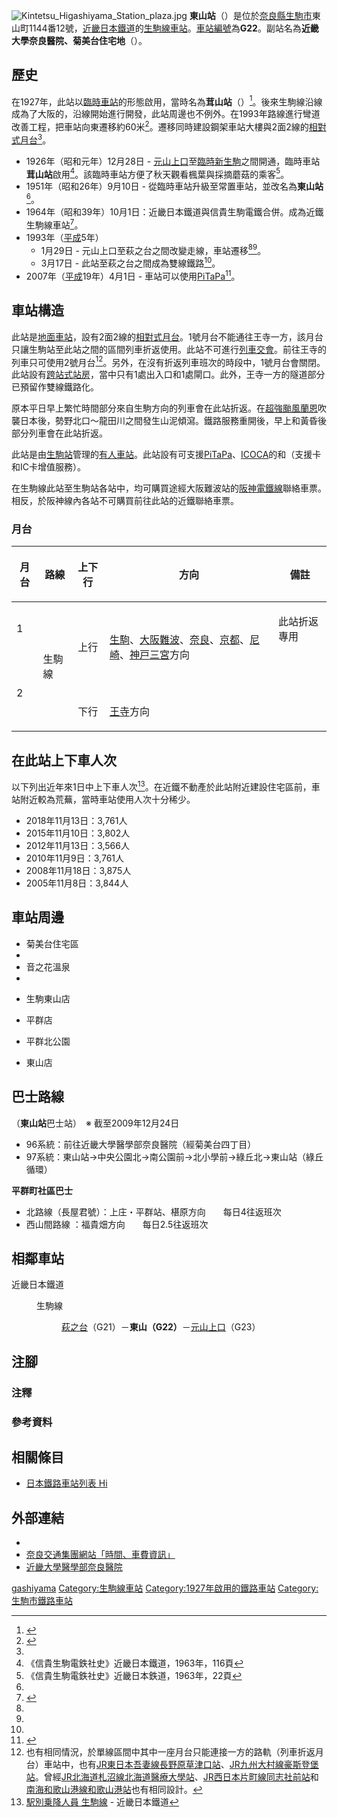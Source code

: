{{NoteTA|G1=Transport
|T=zh-hans:东山站 (奈良县);zh-hk:東山站 (奈良縣);zh-tw:東山車站 (奈良縣);
|1=zh-hans:东山站;zh-hk:東山站;zh-tw:東山車站;
}}
{{Infobox station
|公司色 = #cc0033
|站名 = 東山*
|圖片 = Kintetsu Higashiyama Station.jpg
|圖片說明 = 車站大樓
|日文原名 = 東山
|平假名 = ひがしやま
|羅馬拼音 = Higashiyama
|副站名 = 近畿大學奈良醫院、菊美台住宅區
|電報略號 = ヒヤマ
|所在地 = {{JPN}}[[奈良縣|奈良縣]][[生駒市|生駒市]]東山町1144番12號
|座標 = {{coord|34|38|53.66|N|135|42|30.11|E|type:railwaystation_region:JP-24|display=inline,title}}
|車站構造 = [[地面車站|地面車站]]（[[跨站式站房|跨站式站房]]）
|月台配置 = 2面2線**
|啟用年月日 = 1927年（[[昭和|昭和]]2年）9月21日*
|廢站年月日 = 
|乘車人次 = 1,743
|統計年度 = 2018
|轉車 =  
|全寬備註 = * 在1951年前為臨時車站並曾名為茸山站。<br>** 當中1線只可折返，不可進行列車交會。
|adjacent = {{Adjacent stations|system=近畿日本鐵道|line=G|left=萩之台|right=元山上口|note-left=G21<br />0.9km|note-mid={{近鐵車站編號|G|22}}<br />距離[[王寺站_(日本)|王寺]]7.0km|note-right=G23<br />1.3km}}
}}
[[Image:Kintetsu_Higashiyama_Station_plaza.jpg|thumb]]
'''東山站'''（{{jpn|j=東山駅|hg=ひがしやまえき|rm=Higashiyama eki|f=y}}）是位於[[奈良縣|奈良縣]][[生駒市|生駒市]]東山町1144番12號，[[近畿日本鐵道|近畿日本鐵道]]的[[生駒線|生駒線]][[鐵路車站|車站]]。[[車站編號|車站編號]]為'''G22'''。副站名為'''近畿大學奈良醫院、菊美台住宅地'''（{{jpn|j=近畿大学奈良病院・菊美台住宅}}）。

== 歷史 ==
在1927年，此站以[[臨時車站|臨時車站]]的形態啟用，當時名為'''茸山站'''（{{jpn|j=茸山駅|hg=たけやまえき}}）<ref name=chizu25>{{Cite book|author=[[今尾惠介|今尾惠介]]（監修） |title={{Translink|ja|日本鉄道旅行地図帳|日本鐵道旅行地圖帳}} |publisher=[[新潮社|新潮社]] |volume=8 関西1 |year=2008 |isbn=978-4-10-790026-5 |page=25|language=ja}}</ref>。後來生駒線沿線成為了大阪的{{Translink|ja|ベッドタウン|睡房城市}}，沿線開始進行開發，此站周邊也不例外。在1993年路線進行彎道改善工程，把車站向東遷移約60米<ref name=kintetsu438>{{Cite book|author=近畿日本鉄道株式会社 |title=近畿日本鉄道 100年のあゆみ |date=2010-12 |publisher=近畿日本鉄道 |id={{NDL|21906373}} |page=438|language=ja}}</ref>。遷移同時建設鋼架車站大樓與2面2線的[[相對式月台|相對式月台]]<ref name=kintetsu438/>。
* 1926年（昭和元年）12月28日 - {{Translink|ja|信貴生駒電鉄|信貴生駒電鐵}}[[元山上口站|元山上口]]至[[生駒站|臨時新生駒]]之間開通，臨時車站'''茸山站'''啟用<ref name=syai116>《信貴生駒電鉄社史》近畿日本鐵道，1963年，116頁</ref>。該臨時車站方便了秋天觀看楓葉與採摘蘑菇的乘客<ref>《信貴生駒電鉄社史》近畿日本鉄道，1963年，22頁</ref>。
* 1951年（昭和26年）9月10日 - 從臨時車站升級至常置車站，並改名為'''東山站'''<ref name=syai116/>。
* 1964年（昭和39年）10月1日：近畿日本鐵道與信貴生駒電鐵合併。成為近鐵生駒線車站<ref name=sone03>{{Cite book|author={{Translink|ja|曽根悟|曾根悟}}（監修） |title=週刊 歴史でめぐる鉄道全路線 大手私鉄 |date=2010-08-22 |publisher=[[朝日新聞出版|朝日新聞出版]] |series=週刊朝日百科 |volume=2号 近畿日本鉄道 1 |isbn=978-4-02-340132-7 |pages=18 |language=ja}}</ref>。
* 1993年（[[平成|平成]]5年）
** 1月29日 - 元山上口至萩之台之間改變走線，車站遷移<ref name=chizu25/><ref name=kintetsu438/>。
** 3月17日 - 此站至萩之台之間成為雙線鐵路<ref name=kintetsu438/>。
* 2007年（[[平成|平成]]19年）4月1日 - 車站可以使用[[PiTaPa|PiTaPa]]<ref>{{Cite press release |title=平成19年4月1日から、近鉄主要路線でICカードの利用が可能になります |publisher=近畿日本鐵道 |date=2007-01-30 |url=http://www.kintetsu.jp/news/files/iccard20070130.pdf |format=pdf |accessdate=2016-03-13 |language=ja |archive-date=2016-08-07 |archive-url=https://web.archive.org/web/20160807145916/http://www.kintetsu.jp/news/files/iccard20070130.pdf |dead-url=no }}</ref>。

== 車站構造 ==
此站是[[地面車站|地面車站]]，設有2面2線的[[相對式月台|相對式月台]]。1號月台不能通往王寺一方，該月台只讓生駒站至此站之間的區間列車折返使用。此站不可進行[[列車交會|列車交會]]。前往王寺的列車只可使用2號月台<ref group="注釋">也有相同情況，於單線區間中其中一座月台只能連接一方的路軌（列車折返月台）車站中，也有[[東日本旅客鐵道|JR東日本]][[吾妻線|吾妻線]][[長野原草津口站|長野原草津口站]]、[[九州旅客鐵道|JR九州]][[大村線|大村線]][[豪斯登堡站|豪斯登堡站]]。曾經[[北海道旅客鐵道|JR北海道]][[札沼線|札沼線]][[北海道醫療大學站|北海道醫療大學站]]、[[西日本旅客鐵道|JR西日本]][[片町線|片町線]][[同志社前站|同志社前站]]和[[南海電氣鐵道|南海]][[和歌山港線|和歌山港線]][[和歌山港站|和歌山港站]]也有相同設計。</ref>。另外，在沒有折返列車班次的時段中，1號月台會關閉。此站設有[[跨站式站房|跨站式站房]]，當中只有1處出入口和1處閘口。此外，王寺一方的隧道部分已預留作雙線鐵路化。

原本平日早上繁忙時間部分來自生駒方向的列車會在此站折返。在[[超強颱風蘭恩_(2017年)|超強颱風蘭恩]]吹襲日本後，勢野北口～龍田川之間發生山泥傾瀉。鐵路服務重開後，早上和黃昏後部分列車會在此站折返。

此站是由[[生駒站|生駒站]]管理的[[有人車站|有人車站]]。此站設有可支援[[PiTaPa|PiTaPa]]、[[ICOCA|ICOCA]]的{{Translink|ja|自動改札機|自動閘機}}和{{Translink|ja|自動精算機|自動補票機}}（支援{{Translink|ja|回数乗車券|回數票}}卡和IC卡增值服務）。

在生駒線此站至生駒站各站中，均可購買途經大阪難波站的[[阪神電氣鐵道|阪神電鐵線]]聯絡車票。相反，於阪神線內各站不可購買前往此站的近鐵聯絡車票。

=== 月台 ===
{| class="wikitable"
!月台!!路線!!上下行!!方向!!備註
|-
! 1
|rowspan=3| {{近鐵車站編號|G}} 生駒線
| rowspan=2 style="text-align:center" | 上行
| rowspan=2 |[[生駒站|生駒]]、[[大阪難波站|大阪難波]]、[[近鐵奈良站|奈良]]、[[京都站|京都]]、[[尼崎站_(阪神)|尼崎]]、[[三宮站|神戸三宮]]方向
| 此站折返專用
|-
! rowspan=2 | 2
|  
|-
| style="text-align:center" | 下行
| [[王寺站_(日本)|王寺]]方向
|  
|}

== 在此站上下車人次 ==
以下列出近年來1日中上下車人次<ref>[http://www.kintetsu.co.jp/tetsudo/d.html 駅別乗降人員 生駒線] {{Wayback|url=http://www.kintetsu.co.jp/tetsudo/d.html |date=20200303083823 }}{{ja icon}} - 近畿日本鐵道</ref>。在近鐵不動產於此站附近建設住宅區前，車站附近較為荒蕪，當時車站使用人次十分稀少。
* 2018年11月13日：3,761人
* 2015年11月10日：3,802人
* 2012年11月13日：3,566人
* 2010年11月9日：3,761人
* 2008年11月18日：3,875人
* 2005年11月8日：3,844人

== 車站周邊 ==
* 菊美台住宅區
* {{Translink|ja|近畿大学医学部奈良病院|近畿大學醫學部奈良醫院}}
* 音之花溫泉
* {{Translink|ja|国道168号|國道168號}}
* {{Translink|ja|オークワ|大桑|Price Cut}}生駒東山店
* {{Translink|ja|コメリ|米利}}平群店
* 平群北公園
* {{Translink|ja|ブックオフ|BOOKOFF}}東山店

== 巴士路線 ==
'''{{Translink|ja|エヌシーバス|NC巴士}}'''（'''東山站'''巴士站）　※ 截至2009年12月24日
* 96系統：前往近畿大學醫學部奈良醫院（經菊美台四丁目）
* 97系統：東山站→中央公園北→南公園前→北小學前→綠丘北→東山站（綠丘循環）

'''平群町社區巴士'''
* 北路線（長屋君號）：上庄・平群站、椹原方向　　每日4往返班次
* 西山間路線 ：福貴畑方向　　每日2.5往返班次

== 相鄰車站 ==
; 近畿日本鐵道
: {{近鐵車站編號|G}} 生駒線
:: [[萩之台站|萩之台]]（G21）－'''東山（G22）'''－[[元山上口站|元山上口]]（G23）

== 注腳 ==
=== 注釋 ===
{{Reflist|group="注釋"}}
=== 參考資料 ===
{{reflist}}
== 相關條目 ==
{{Commonscat|Higashiyama Station (Nara)}}
* [[日本鐵路車站列表_Hi|日本鐵路車站列表 Hi]]
== 外部連結 ==
* {{外部連結/近畿日本鐵道車站|11011|東山}}{{ja icon}}
* [http://jikoku.narakotsu.co.jp/form/asp/ 奈良交通集團網站「時間、車費資訊」] {{Wayback|url=http://jikoku.narakotsu.co.jp/form/asp/ |date=20180317004131 }}{{ja icon}}
* [http://www.kindainara.com/ 近畿大學醫學部奈良醫院] {{Wayback|url=http://www.kindainara.com/ |date=20200923205750 }}{{ja icon}}
{{生駒線}}
{{DEFAULTSORT:Higashiyama}}
[[Category:日本鐵路車站_Hi|gashiyama]]
[[Category:生駒線車站|Category:生駒線車站]]
[[Category:1927年啟用的鐵路車站|Category:1927年啟用的鐵路車站]]
[[Category:生駒市鐵路車站|Category:生駒市鐵路車站]]